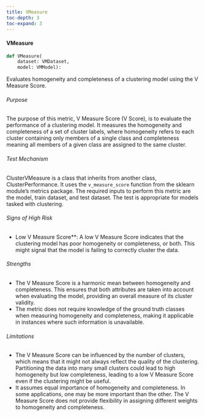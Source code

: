 ```yaml
---
title: VMeasure
toc-depth: 3
toc-expand: 3
---
```







#### VMeasure

```python
def VMeasure(
    dataset: VMDataset,
    model: VMModel):
```

Evaluates homogeneity and completeness of a clustering model using the V Measure Score.

###### Purpose

The purpose of this metric, V Measure Score (V Score), is to evaluate the performance of a clustering model. It
measures the homogeneity and completeness of a set of cluster labels, where homogeneity refers to each cluster
containing only members of a single class and completeness meaning all members of a given class are assigned to the
same cluster.

###### Test Mechanism

ClusterVMeasure is a class that inherits from another class, ClusterPerformance. It uses the `v_measure_score`
function from the sklearn module's metrics package. The required inputs to perform this metric are the model, train
dataset, and test dataset. The test is appropriate for models tasked with clustering.

###### Signs of High Risk

- Low V Measure Score**: A low V Measure Score indicates that the clustering model has poor homogeneity or
completeness, or both. This might signal that the model is failing to correctly cluster the data.

###### Strengths

- The V Measure Score is a harmonic mean between homogeneity and completeness. This ensures that both attributes
are taken into account when evaluating the model, providing an overall measure of its cluster validity.
- The metric does not require knowledge of the ground truth classes when measuring homogeneity and completeness,
making it applicable in instances where such information is unavailable.

###### Limitations

- The V Measure Score can be influenced by the number of clusters, which means that it might not always reflect the
quality of the clustering. Partitioning the data into many small clusters could lead to high homogeneity but low
completeness, leading to a low V Measure Score even if the clustering might be useful.
- It assumes equal importance of homogeneity and completeness. In some applications, one may be more important than
the other. The V Measure Score does not provide flexibility in assigning different weights to homogeneity and
completeness.




 
